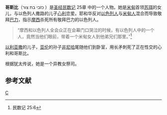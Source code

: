 '''哥斯比'''（כזבי בת צור ）是[[圣经|圣经]][[民数记|民数记]] 25章 中的一个人物。她是[[米甸|米甸]]首领[[苏珥|苏珥]]的女儿，与以色列人撒路的儿子[[心利|心利]]恋爱。耶和华反对[[以色列人|以色列人]]与[[米甸人|米甸人]]混合而导致敬拜[[巴力|巴力]]，指示[[摩西|摩西]]杀死所有敬拜巴力的以色列人。

<blockquote>“摩西和以色列人全会众正在会幕门口哭泣的时候，有以色列人中的一个人，竟然当他们眼前，带着一个米甸女人到他弟兄们那里。”<ref>民数记 25:6</ref></blockquote>

[[以利亚撒|以利亚撒]]的儿子，[[亚伦|亚伦]]的孙子[[非尼哈|非尼哈]]尾随他们到卧室，用长矛刺死了正在性交的心利和哥斯比。  

根据犹太传说，她是一个异教女祭司。

==参考文献==
<div class="references-small">
<references />
</div>

{{聖經人物小作品}}

[[Category:圣经人物|C]]